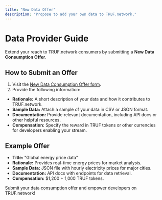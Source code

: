 ---
title: "New Data Offer"
description: "Propose to add your own data to TRUF.network."
---

# Data Provider Guide

Extend your reach to TRUF.network consumers by submitting a **New Data Consumption Offer**.

## How to Submit an Offer

1. Visit the [New Data Consumption Offer form](https://github.com/trufnetwork/adapters/issues/new?template=new-data-consumption-offer.md).
2. Provide the following information:

- **Rationale:** A short description of your data and how it contributes to TRUF.network.
- **Sample Data:** Attach a sample of your data in CSV or JSON format.
- **Documentation:** Provide relevant documentation, including API docs or other helpful resources.
- **Compensation:** Specify the reward in TRUF tokens or other currencies for developers enabling your stream.

## Example Offer

- **Title:** "Global energy price data"
- **Rationale:** Provides real-time energy prices for market analysis.
- **Sample Data:** JSON file with hourly electricity prices for major cities.
- **Documentation:** API docs with endpoints for data retrieval.
- **Compensation:** $1,200 + 1,000 TRUF tokens.

Submit your data consumption offer and empower developers on TRUF.network!
